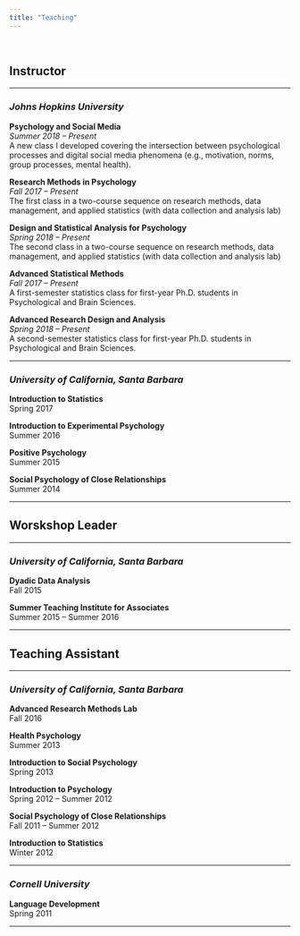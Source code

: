 ---
title: "Teaching"
---

<br>

## **Instructor**

---

### *Johns Hopkins University*

**Psychology and Social Media** <br> *Summer 2018 -- Present* <br>
A new class I developed covering the intersection between psychological processes and digital social media phenomena (e.g., motivation, norms, group processes, mental health). 

**Research Methods in Psychology** <br> *Fall 2017 -- Present* <br>
The first class in a two-course sequence on research methods, data management, and applied statistics (with data collection and analysis lab)

**Design and Statistical Analysis for Psychology** <br> *Spring 2018 -- Present* <br>
The second class in a two-course sequence on research methods, data management, and applied statistics (with data collection and analysis lab)

**Advanced Statistical Methods** <br> *Fall 2017 -- Present* <br>
A first-semester statistics class for first-year Ph.D. students in Psychological and Brain Sciences.

**Advanced Research Design and Analysis** <br> *Spring 2018 -- Present* <br>
A second-semester statistics class for first-year Ph.D. students in Psychological and Brain Sciences.

---

### *University of California, Santa Barbara*

**Introduction to Statistics** <br> Spring 2017

**Introduction to Experimental Psychology** <br> Summer 2016

**Positive Psychology** <br> Summer 2015

**Social Psychology of Close Relationships** <br> Summer 2014

---

## **Worskshop Leader**

---

### *University of California, Santa Barbara*

**Dyadic Data Analysis** <br> Fall 2015

**Summer Teaching Institute for Associates** <br> Summer 2015 -- Summer 2016

---

## **Teaching Assistant**

---

### *University of California, Santa Barbara*

**Advanced Research Methods Lab** <br> Fall 2016

**Health Psychology** <br> Summer 2013

**Introduction to Social Psychology** <br> Spring 2013

**Introduction to Psychology** <br> Spring 2012 -- Summer 2012

**Social Psychology of Close Relationships** <br> Fall 2011 -- Summer 2012

**Introduction to Statistics** <br> Winter 2012

---

### *Cornell University*

**Language Development** <br> Spring 2011

---

